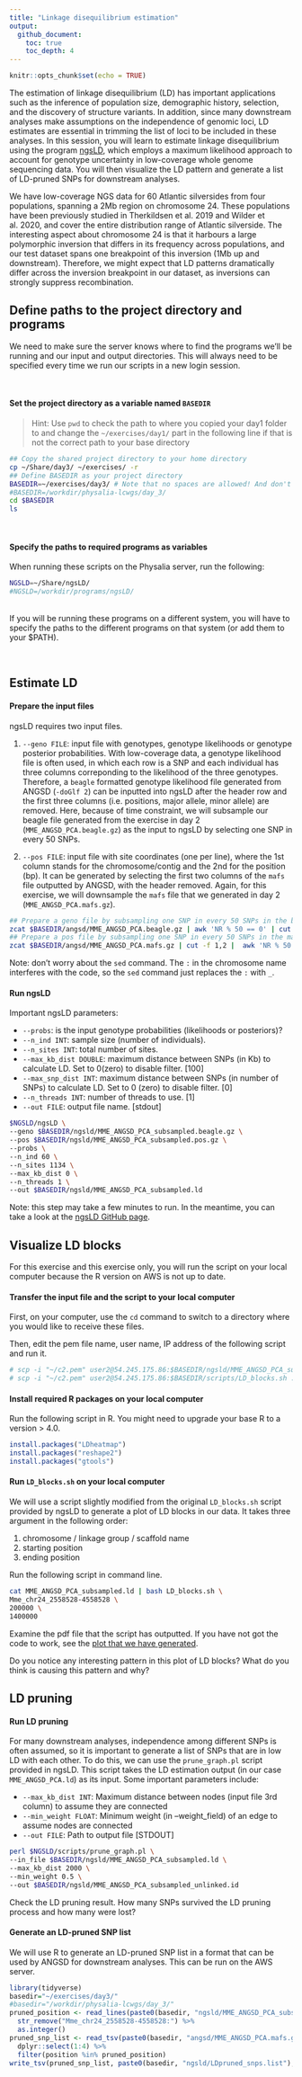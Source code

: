 ```yaml
---
title: "Linkage disequilibrium estimation"
output: 
  github_document:
    toc: true
    toc_depth: 4
---
```


```r
knitr::opts_chunk$set(echo = TRUE)
```

The estimation of linkage disequilibrium (LD) has important applications such as the inference of population size, demographic history, selection, and the discovery of structure variants. In addition, since many downstream analyses make assumptions on the independence of genomic loci, LD estimates are essential in trimming the list of loci to be included in these analyses. In this session, you will learn to estimate linkage disequilibrium using the program [ngsLD](https://github.com/fgvieira/ngsLD), which employs a maximum likelihood approach to account for genotype uncertainty in low-coverage whole genome sequencing data. You will then visualize the LD pattern and generate a list of LD-pruned SNPs for downstream analyses.

We have low-coverage NGS data for 60 Atlantic silversides from four populations, spanning a 2Mb region on chromosome 24. These populations have been previously studied in Therkildsen et al. 2019 and Wilder et al. 2020, and cover the entire distribution range of Atlantic silverside. The interesting aspect about chromosome 24 is that it harbours a large polymorphic inversion that differs in its frequency across populations, and our test dataset spans one breakpoint of this inversion (1Mb up and downstream). Therefore, we might expect that LD patterns dramatically differ across the inversion breakpoint in our dataset, as inversions can strongly suppress recombination.

## Define paths to the project directory and programs

We need to make sure the server knows where to find the programs we'll be running and our input and output directories. This will always need to be specified every time we run our scripts in a new login session.

<br>

#### Set the project directory as a variable named `BASEDIR`

> Hint: Use `pwd` to check the path to where you copied your day1 folder to and change the `~/exercises/day1/` part in the following line if that is not the correct path to your base directory

```bash

## Copy the shared project directory to your home directory
cp ~/Share/day3/ ~/exercises/ -r
## Define BASEDIR as your project directory
BASEDIR=~/exercises/day3/ # Note that no spaces are allowed! And don't put a slash after day1
#BASEDIR=/workdir/physalia-lcwgs/day_3/
cd $BASEDIR
ls

```

<br>

#### Specify the paths to required programs as variables

When running these scripts on the Physalia server, run the following:

```bash

NGSLD=~/Share/ngsLD/
#NGSLD=/workdir/programs/ngsLD/

```

<br>
If you will be running these programs on a different system, you will have to specify the paths to the different programs on that system (or add them to your $PATH).

<br>

## Estimate LD

#### Prepare the input files

ngsLD requires two input files. 

1. `--geno FILE`: input file with genotypes, genotype likelihoods or genotype posterior probabilities. With low-coverage data, a genotype likelihood file is often used, in which each row is a SNP and each individual has three columns correponding to the likelihood of the three genotypes. Therefore, a `beagle` formatted genotype likelihood file generated from ANGSD (`-doGlf 2`) can be inputted into ngsLD after the header row and the first three columns (i.e. positions, major allele, minor allele) are removed. Here, because of time constraint, we will subsample our beagle file generated from the exercise in day 2 (`MME_ANGSD_PCA.beagle.gz`) as the input to ngsLD by selecting one SNP in every 50 SNPs.

2. `--pos FILE`: input file with site coordinates (one per line), where the 1st column stands for the chromosome/contig and the 2nd for the position (bp). It can be generated by selecting the first two columns of the `mafs` file outputted by ANGSD, with the header removed. Again, for this exercise, we will downsample the `mafs` file that we generated in day 2 (`MME_ANGSD_PCA.mafs.gz`).

```bash
## Prepare a geno file by subsampling one SNP in every 50 SNPs in the beagle filre
zcat $BASEDIR/angsd/MME_ANGSD_PCA.beagle.gz | awk 'NR % 50 == 0' | cut -f 4- | gzip  > $BASEDIR/ngsld/MME_ANGSD_PCA_subsampled.beagle.gz
## Prepare a pos file by subsampling one SNP in every 50 SNPs in the mafs filre
zcat $BASEDIR/angsd/MME_ANGSD_PCA.mafs.gz | cut -f 1,2 |  awk 'NR % 50 == 0' | sed 's/:/_/g'| gzip > $BASEDIR/ngsld/MME_ANGSD_PCA_subsampled.pos.gz
```

Note: don't worry about the `sed` command. The `:` in the chromosome name interferes with the code, so the `sed` command just replaces the `:` with `_`.

#### Run ngsLD

Important ngsLD parameters:

* `--probs`: is the input genotype probabilities (likelihoods or posteriors)?
* `--n_ind INT`: sample size (number of individuals).
* `--n_sites INT`: total number of sites.
* `--max_kb_dist DOUBLE`: maximum distance between SNPs (in Kb) to calculate LD. Set to 0(zero) to disable filter. [100]
* `--max_snp_dist INT`: maximum distance between SNPs (in number of SNPs) to calculate LD. Set to 0 (zero) to disable filter. [0]
* `--n_threads INT`: number of threads to use. [1]
* `--out FILE`: output file name. [stdout]

```bash
$NGSLD/ngsLD \
--geno $BASEDIR/ngsld/MME_ANGSD_PCA_subsampled.beagle.gz \
--pos $BASEDIR/ngsld/MME_ANGSD_PCA_subsampled.pos.gz \
--probs \
--n_ind 60 \
--n_sites 1134 \
--max_kb_dist 0 \
--n_threads 1 \
--out $BASEDIR/ngsld/MME_ANGSD_PCA_subsampled.ld 
```

Note: this step may take a few minutes to run. In the meantime, you can take a look at the [ngsLD GitHub page](https://github.com/fgvieira/ngsLD).

## Visualize LD blocks

For this exercise and this exercise only, you will run the script on your local computer because the R version on AWS is not up to date. 

#### Transfer the input file and the script to your local computer

First, on your computer, use the `cd` command to switch to a directory where you would like to receive these files. 

Then, edit the pem file name, user name, IP address of the following script and run it.

```bash
# scp -i "~/c2.pem" user2@54.245.175.86:$BASEDIR/ngsld/MME_ANGSD_PCA_subsampled.ld ./
# scp -i "~/c2.pem" user2@54.245.175.86:$BASEDIR/scripts/LD_blocks.sh ./
```

#### Install required R packages on your local computer

Run the following script in R. You might need to upgrade your base R to a version > 4.0.

```r
install.packages("LDheatmap")
install.packages("reshape2")
install.packages("gtools")
```

#### Run `LD_blocks.sh` on your local computer

We will use a script slightly modified from the original `LD_blocks.sh` script provided by ngsLD to generate a plot of LD blocks in our data. It takes three argument in the following order:

1. chromosome / linkage group / scaffold name
2. starting position
3. ending position

Run the following script in command line.

```bash
cat MME_ANGSD_PCA_subsampled.ld | bash LD_blocks.sh \
Mme_chr24_2558528-4558528 \
200000 \
1400000
```

Examine the pdf file that the script has outputted. If you have not got the code to work, see the [plot that we have generated](https://github.com/nt246/physalia-lcwgs/blob/main/day_3/ngsld/LD_blocks.r2.pdf).

Do you notice any interesting pattern in this plot of LD blocks? What do you think is causing this pattern and why?

## LD pruning

#### Run LD pruning

For many downstream analyses, independence among different SNPs is often assumed, so it is important to generate a list of SNPs that are in low LD with each other. To do this, we can use the `prune_graph.pl` script provided in ngsLD. This script takes the LD estimation output (in our case `MME_ANGSD_PCA.ld`) as its input. Some important parameters include:

* `--max_kb_dist INT`: Maximum distance between nodes (input file 3rd column) to assume they are connected
* `--min_weight FLOAT`: Minimum weight (in --weight_field) of an edge to assume nodes are connected
* `--out FILE`: Path to output file [STDOUT]

```bash
perl $NGSLD/scripts/prune_graph.pl \
--in_file $BASEDIR/ngsld/MME_ANGSD_PCA_subsampled.ld \
--max_kb_dist 2000 \
--min_weight 0.5 \
--out $BASEDIR/ngsld/MME_ANGSD_PCA_subsampled_unlinked.id
```

Check the LD pruning result. How many SNPs survived the LD pruning process and how many were lost?

#### Generate an LD-pruned SNP list

We will use R to generate an LD-pruned SNP list in a format that can be used by ANGSD for downstream analyses. This can be run on the AWS server. 

```r
library(tidyverse)
basedir="~/exercises/day3/"
#basedir="/workdir/physalia-lcwgs/day_3/"
pruned_position <- read_lines(paste0(basedir, "ngsld/MME_ANGSD_PCA_subsampled_unlinked.id")) %>%
  str_remove("Mme_chr24_2558528-4558528:") %>%
  as.integer()
pruned_snp_list <- read_tsv(paste0(basedir, "angsd/MME_ANGSD_PCA.mafs.gz")) %>%
  dplyr::select(1:4) %>%
  filter(position %in% pruned_position)
write_tsv(pruned_snp_list, paste0(basedir, "ngsld/LDpruned_snps.list"), col_names = F)
```